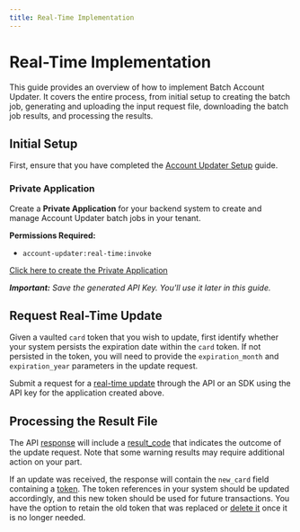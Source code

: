 ```yaml
---
title: Real-Time Implementation
---
```


# Real-Time Implementation

This guide provides an overview of how to implement Batch Account Updater. It covers the entire process, from initial setup to creating the batch job, generating and uploading the input request file, downloading the batch job results, and processing the results.

## Initial Setup

First, ensure that you have completed the [Account Updater Setup](/docs/guides/account-updater/setup) guide.

### Private Application

Create a **Private Application** for your backend system to create and manage Account Updater batch jobs in your tenant.

**Permissions Required:**
- `account-updater:real-time:invoke`

[Click here to create the Private Application](https://portal.basistheory.com/applications/create?type=private&permissions=account-updater%3Areal-time%3Ainvoke&name=Real+Time+Account+Updater)

***Important:** Save the generated API Key. You'll use it later in this guide.*

## Request Real-Time Update

Given a vaulted `card` token that you wish to update, first identify whether your system persists the expiration date within the `card` token.
If not persisted in the token, you will need to provide the `expiration_month` and `expiration_year` parameters in the update request.

Submit a request for a [real-time update](/docs/api/account-updater/real-time#real-time-update) through the API or an SDK using the API key for the application created above.

## Processing the Result File

The API [response](/docs/api/account-updater/real-time#response) will include a [result_code](/docs/api/account-updater/result-codes) that indicates the outcome of the update request.
Note that some warning results may require additional action on your part.

If an update was received, the response will contain the `new_card` field containing a [token](/docs/api/tokens/#token-object).
The token references in your system should be updated accordingly, and this new token should be used for future transactions.
You have the option to retain the old token that was replaced or [delete it](/docs/api/tokens/#delete-token) once it is no longer needed.
